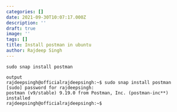 ```yaml
---
categories: []
date: 2021-09-30T10:07:17.000Z
description: ''
draft: true
image: ''
tags: []
title: Install postman in ubuntu
author: Rajdeep Singh
---
```


    sudo snap install postman

    output
    rajdeepsingh@officialrajdeepsingh:~$ sudo snap install postman
    [sudo] password for rajdeepsingh: 
    postman (v9/stable) 9.19.0 from Postman, Inc. (postman-inc**) installed
    rajdeepsingh@officialrajdeepsingh:~$
